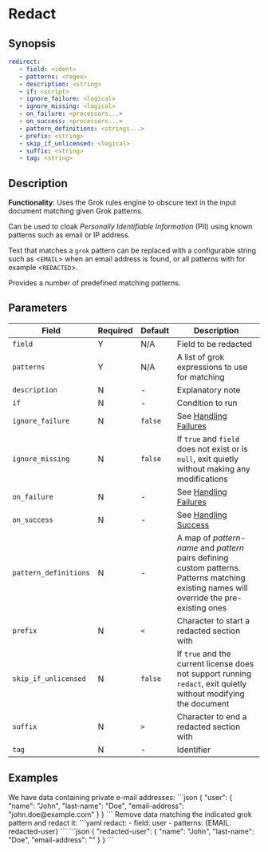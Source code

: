 # Redact

## Synopsis

```yaml {2,3}
redirect:
   - field: <ident>
   - patterns: <regex>
   - description: <string>
   - if: <script>
   - ignore_failure: <logical>
   - ignore_missing: <logical>
   - on_failure: <processors...>
   - on_success: <processors...>
   - pattern_definitions: <strings...>
   - prefix: <string>
   - skip_if_unlicensed: <logical>
   - suffix: <string>
   - tag: <string>
```

## Description

**Functionality**: Uses the Grok rules engine to obscure text in the input document matching given Grok patterns.

Can be used to cloak _Personally Identifiable Information_ (PII) using known patterns such as email or IP address.

Text that matches a `grok` pattern can be replaced with a configurable string such as &lt;`EMAIL`&gt; when an email address is found, or all patterns with for example &lt;`REDACTED`&gt;.

Provides a number of predefined matching patterns.

## Parameters

|Field|Required|Default|Description|
|---|---|---|---|
|`field`|Y|N/A|Field to be redacted|
|`patterns`|Y|N/A|A list of grok expressions to use for matching|
|`description`|N|-|Explanatory note|
|`if`|N|-|Condition to run|
|`ignore_failure`|N|`false`|See [Handling Failures](../handling-failures.mdx)|
|`ignore_missing`|N|`false`|If `true` and `field` does not exist or is `null`, exit quietly without making any modifications|
|`on_failure`|N|-|See [Handling Failures](../handling-failures.mdx)|
|`on_success`|N|-|See [Handling Success](../handling-success.mdx)|
|`pattern_definitions`|N|-|A map of _pattern-name_ and _pattern_ pairs defining custom patterns. Patterns matching existing names will override the pre-existing ones|
|`prefix`|N|`<`|Character to start a redacted section with|
|`skip_if_unlicensed`|N|`false`|If `true` and the current license does not support running `redact`, exit quietly without modifying the document|
|`suffix`|N|`>`|Character to end a redacted section with|
|`tag`|N|-|Identifier|

## Examples

<ExampleTable>
   <Description>
      We have data containing private e-mail addresses:
   </Description>
   <SampleCode>
   ```json
   {
      "user": {
         "name": "John",
         "last-name": "Doe",
         "email-address": "john.doe@example.com"
      }
   }
   ```
   </SampleCode>

   <Description>
      Remove data matching the indicated grok pattern and redact it:
   </Description>
   <SampleCode>
      ```yaml
      redact:
         - field: user
         - patterns: {EMAIL: redacted-user}
      ```
      ```json
      {
         "redacted-user": {
            "name": "John",
            "last-name": "Doe",
            "email-address": "<REDACTED>"
         }
      }
      ```
   </SampleCode>
</ExampleTable>
